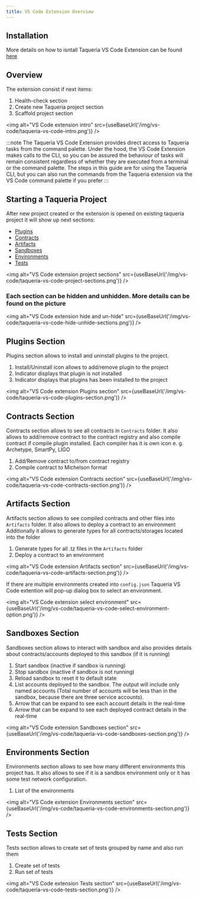 ```yaml
---
title: VS Code Extension Overview
---
```


<!-- 
Content Type: VS Code Extension Overview

Purpose: To get a developer more information about VS Code extension functionality

Goal: To onboard as many devs as possible by translating their interest into them actually developing on Taqueria using VS Code Extension

Questions:
- What is the Taqueria VS Code Extention and what it does?
- What are the major features Taqueria VS Code extention has?
-->

## Installation

More details on how to isntall Taqueria VS Code Extension can be found [here](/docs/getting-started/installation.mdx)

## Overview

The extension consist if next items:

1. Health-check section
2. Create new Taqueria project section
3. Scaffold project section

<img alt="VS Code extension intro" src={useBaseUrl('/img/vs-code/taqueria-vs-code-intro.png')} />

:::note
The Taqueria VS Code Extension provides direct access to Taqueria tasks from the command palette. Under the hood, the VS Code Extension makes calls to the CLI, so you can be assured the behaviour of tasks will remain consistent regardless of whether they are executed from a terminal or the command palette. The steps in this guide are for using the Taqueria CLI, but you can also run the commands from the Taqueria extension via the VS Code command palette if you prefer
:::

## Starting a Taqueria Project

After new project created or the extension is opened on existing taqueria project it will show up next sections:
- [Plugins](#plugins-section)
- [Contracts](#contracts-section)
- [Artifacts](#artifacts-section)
- [Sandboxes](#sandboxes-section)
- [Environments](#environments-section)
- [Tests](#tests-section)

<img alt="VS Code extension project sections" src={useBaseUrl('/img/vs-code/taqueria-vs-code-project-sections.png')} />

### Each section can be hidden and unhidden. More details can be found on the picture

<img alt="VS Code extension hide and un-hide" src={useBaseUrl('/img/vs-code/taqueria-vs-code-hide-unhide-sections.png')} />


## Plugins Section

Plugins section allows to install and uninstall plugins to the project.
1. Install/Uninstall icon allows to add/remove plugin to the project
2. Indicator displays that plugin is not installed
3. Indicator displays that plugins has been installed to the project

<img alt="VS Code extension Plugins section" src={useBaseUrl('/img/vs-code/taqueria-vs-code-plugins-section.png')} />

## Contracts Section

Contracts section allows to see all contracts in `Contracts` folder. It also allows to add/remove contract to the contract registry and also compile contract if compile plugin installed.
Each compiler has it is own icon e. g. Archetype, SmartPy, LIGO
1. Add/Remove contract to/from contract registry
2. Compile contract to Michelson format

<img alt="VS Code extension Contracts section" src={useBaseUrl('/img/vs-code/taqueria-vs-code-contracts-section.png')} />

## Artifacts Section

Artifacts section allows to see compiled contracts and other files into `Artifacts` folder. It also allows to deploy a contract to an environment
Additionally it allows to generate types for all contracts/storages located into the folder
1. Generate types for all .tz files in the `Artifacts` folder
2. Deploy a contract to an environment

<img alt="VS Code extension Artifacts section" src={useBaseUrl('/img/vs-code/taqueria-vs-code-artifacts-section.png')} />

If there are multiple environments created into `config.json` Taqueria VS Code extention will pop-up dialog box to select an environment.

<img alt="VS Code extension select environment" src={useBaseUrl('/img/vs-code/taqueria-vs-code-select-environment-option.png')} />

## Sandboxes Section

Sandboxes section allows to interact with sandbox and also provides details about contracts/accounts deployed to this sandbox (if it is running)
1. Start sandbox (inactive if sandbox is running)
2. Stop sandbox (inactive if sandbox is not running)
3. Reload sandbox to reset it to default state
4. List accounts deployed to the sandbox. The output will include only named accounts (Total number of accounts will be less than in the sandbox, because there are three service accounts).
5. Arrow that can be expand to see each account details in the real-time
6. Arrow that can be expand to see each deployed contract details in the real-time

<img alt="VS Code extension Sandboxes section" src={useBaseUrl('/img/vs-code/taqueria-vs-code-sandboxes-section.png')} />

## Environments Section

Environments section allows to see how many different environments this project has.
It also allows to see if it is a sandbox environment only or it has some test network configuration.
1. List of the environments

<img alt="VS Code extension Environments section" src={useBaseUrl('/img/vs-code/taqueria-vs-code-environments-section.png')} />

## Tests Section

Tests section allows to create set of tests grouped by name and also run them
1. Create set of tests
2. Run set of tests

<img alt="VS Code extension Tests section" src={useBaseUrl('/img/vs-code/taqueria-vs-code-tests-section.png')} />